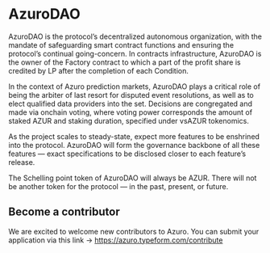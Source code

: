 
# AzuroDAO

AzuroDAO is the protocol’s decentralized autonomous organization, with the mandate of safeguarding smart contract functions and ensuring the protocol’s continual going-concern. In contracts infrastructure, AzuroDAO is the owner of the Factory contract to which a part of the profit share is credited by LP after the completion of each Condition.

In the context of Azuro prediction markets, AzuroDAO plays a critical role of being the arbiter of last resort for disputed event resolutions, as well as to elect qualified data providers into the set. Decisions are congregated and made via onchain voting, where voting power corresponds the amount of staked AZUR and staking duration, specified under vsAZUR tokenomics.

As the project scales to steady-state, expect more features to be enshrined into the protocol. AzuroDAO will form the governance backbone of all these features — exact specifications to be disclosed closer to each feature’s release.

<Callout type="info">
The Schelling point token of AzuroDAO will always be AZUR. There will not be another token for the protocol — in the past, present, or future.
</Callout>

## Become a contributor

We are excited to welcome new contributors to Azuro. You can submit your application via this link → https://azuro.typeform.com/contribute